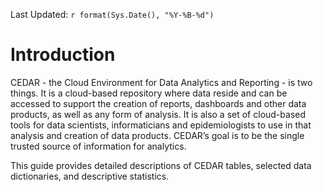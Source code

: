Last Updated: `r format(Sys.Date(), "%Y-%B-%d")`

# Introduction {.unnumbered}

CEDAR - the Cloud Environment for Data Analytics and Reporting - is two things. It is a cloud-based repository where data reside and can be accessed to support the creation of reports, dashboards and other data products, as well as any form of analysis. It is also a set of cloud-based tools for data scientists, informaticians and epidemiologists to use in that analysis and creation of data products. CEDAR's goal is to be the single trusted source of information for analytics.

This guide provides detailed descriptions of CEDAR tables, selected data dictionaries, and descriptive statistics.

